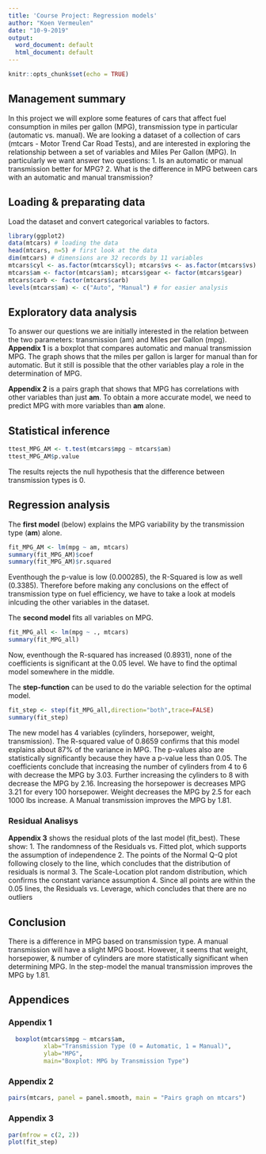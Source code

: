 ```yaml
---
title: 'Course Project: Regression models'
author: "Koen Vermeulen"
date: "10-9-2019"
output:
  word_document: default
  html_document: default
---
```


```r
knitr::opts_chunk$set(echo = TRUE)
```

## Management summary
In this project we will explore some features of cars that affect fuel consumption in miles per gallon (MPG), transmission type in particular (automatic vs. manual). We are looking a dataset of a collection of cars (mtcars -  Motor Trend Car Road Tests), and are interested in exploring the relationship between a set of variables and Miles Per Gallon (MPG). In particularly we want answer two questions:
1. Is an automatic or manual transmission better for MPG?
2. What is the difference in MPG between cars with an automatic and manual transmission?

## Loading & preparating data
Load the dataset and convert categorical variables to factors.
```r
library(ggplot2)
data(mtcars) # loading the data
head(mtcars, n=5) # first look at the data 
dim(mtcars) # dimensions are 32 records by 11 variables
mtcars$cyl <- as.factor(mtcars$cyl); mtcars$vs <- as.factor(mtcars$vs)
mtcars$am <- factor(mtcars$am); mtcars$gear <- factor(mtcars$gear)
mtcars$carb <- factor(mtcars$carb)
levels(mtcars$am) <- c("Auto", "Manual") # for easier analysis
```

## Exploratory data analysis
To answer our questions we are initially interested in the relation between the two parameters: transmission (am) and Miles per Gallon (mpg). **Appendix 1** is a boxplot that compares automatic and manual transmission MPG. The graph shows that the miles per gallon is larger for manual than for automatic. But it still is possible that the other variables play a role in the determination of MPG.

**Appendix 2** is a pairs graph that shows that MPG has correlations with other variables than just **am**. To obtain a more accurate model, we need to predict MPG with more variables than **am** alone.

## Statistical inference
```r
ttest_MPG_AM <- t.test(mtcars$mpg ~ mtcars$am)
ttest_MPG_AM$p.value
```
The results rejects the null hypothesis that the difference between transmission types is 0. 

## Regression analysis
The **first model** (below) explains the MPG variability by the transmission type (**am**) alone.
```r
fit_MPG_AM <- lm(mpg ~ am, mtcars)
summary(fit_MPG_AM)$coef
summary(fit_MPG_AM)$r.squared
```
Eventhough the p-value is low (0.000285), the R-Squared is low as well (0.3385). Therefore before making any conclusions on the effect of transmission type on fuel efficiency, we have to take a look at models inlcuding the other variables in the dataset.

The **second model** fits all variables on MPG.
```r
fit_MPG_all <- lm(mpg ~ ., mtcars)
summary(fit_MPG_all)
```
Now, eventhough the R-squared has increased (0.8931), none of the coefficients is significant at the 0.05 level. We have to find the optimal model somewhere in the middle.

The **step-function** can be used to do the variable selection for the optimal model.
```r
fit_step <- step(fit_MPG_all,direction="both",trace=FALSE)
summary(fit_step)
```
The new model has 4 variables (cylinders, horsepower, weight, transmission). The R-squared value of 0.8659 confirms that this model explains about 87% of the variance in MPG. The p-values also are statistically significantly because they have a p-value less than 0.05. The coefficients conclude that increasing the number of cylinders from 4 to 6 with decrease the MPG by 3.03.  Further increasing the cylinders to 8 with decrease the MPG by 2.16. Increasing the horsepower is decreases MPG 3.21 for every 100 horsepower. Weight decreases the MPG by 2.5 for each 1000 lbs increase. A Manual transmission improves the MPG by 1.81.

### Residual Analisys
**Appendix 3** shows the residual plots of the last model (fit_best). These show:
1. The randomness of the Residuals vs. Fitted plot, which supports the assumption of independence
2. The points of the Normal Q-Q plot following closely to the line, which concludes that the distribution of residuals is normal
3. The Scale-Location plot random distribution, which confirms the constant variance assumption
4. Since all points are within the 0.05 lines, the Residuals vs. Leverage, which concludes that there are no outliers

## Conclusion
There is a difference in MPG based on transmission type. A manual transmission will have a slight MPG boost. However, it seems that weight, horsepower, & number of cylinders are more statistically significant when determining MPG. In the step-model the manual transmission improves the MPG by 1.81. 

## Appendices

### Appendix 1
```r
  boxplot(mtcars$mpg ~ mtcars$am, 
          xlab="Transmission Type (0 = Automatic, 1 = Manual)", 
          ylab="MPG",
          main="Boxplot: MPG by Transmission Type")
```

### Appendix 2
```r
pairs(mtcars, panel = panel.smooth, main = "Pairs graph on mtcars")
```

### Appendix 3
```r
par(mfrow = c(2, 2))
plot(fit_step)
```
